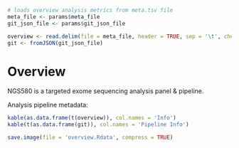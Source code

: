 ```r
# loads overview analysis metrics from meta.tsv file
meta_file <- params$meta_file
git_json_file <- params$git_json_file
```

```r
overview <- read.delim(file = meta_file, header = TRUE, sep = '\t', check.names = FALSE)
git <- fromJSON(git_json_file)
```

# Overview

NGS580 is a targeted exome sequencing analysis panel & pipeline. 

Analysis pipeline metadata:

```r
kable(as.data.frame(t(overview)), col.names = 'Info')
kable(t(as.data.frame(git)), col.names = 'Pipeline Info')
```

```r
save.image(file = 'overview.Rdata', compress = TRUE)
```
